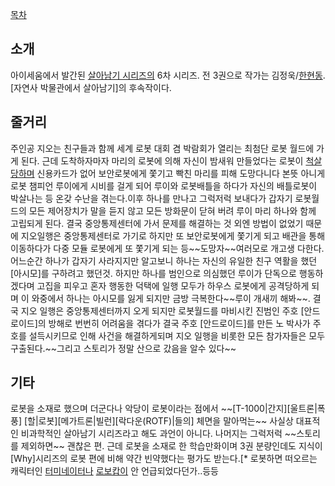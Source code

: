 [[목차]]

== 소개 ==

아이세움에서 발간된 [[살아남기 시리즈]]의 6차 시리즈. 전 3권으로 작가는 김정욱/[[한현동]]. [자연사 박물관에서 살아남기]의 후속작이다.
== 줄거리 ==
{{{#!html
<div style="border: 3px solid Orange;padding:10px;margin-bottom:0px"><b style="font-size:18px">주의! 내용 누설이 있습니다.</b>

본 항목과 하위 항목은 작품의 줄거리나 결말, 반전요소를 설명하고 있습니다.
내용 누설을 원하지 않는다면 이 문서를 닫아 주세요.
</div>}}}

주인공 지오는 친구들과 함께 세계 로봇 대회 겸 박람회가 열리는 최첨단 로봇 월드에 가게 된다. 근데 도착하자마자 마리의 로봇에 의해 자신이 밤새워 만들었다는 로봇이 [[척살]]당하며 신용카드가 없어 보안로봇에게 쫓기고 빡친 마리를 피해 도망다니다 본뜻 아니게 로봇 챔피언 루이에게 시비를 걸게 되어 루이와 로봇배틀을 하다가 자신의 배틀로봇이 박살나는 등 온갖 수난을 겪는다.이후 하나를 만나고 그럭저럭 보내다가 갑자기 로봇월드의 모든 제어장치가 말을 듣지 않고 모든 방화문이 닫혀 버려 루이 마리 하나와 함께 고립되게 된다. 결국 중앙통제센터에 가서 문제를 해결하는 것 외엔 방법이 없었기 때문에 지오일행은 중앙통제센터로 가기로 하지만 또 보안로봇에게 쫓기게 되고 배관을 통해 이동하다가 다중 모듈 로봇에게 또 쫓기게 되는 등~~도망자~~여러모로 개고생 다한다. 어느순간 하나가 갑자기 사라지지만 알고보니 하나는 자신의 유일한 친구 역활을 했던 [아시모]를 구하려고 했던것. 하지만 하나를 범인으로 의심했던 루이가 단독으로 행동하겠다며 고집을 피우고 혼자 행동한 덕택에 일행 모두가 하우스 로봇에게 공격당하게 되며 이 와중에서 하나는 아시모를 잃게 되지만 금방 극복한다~~루이 개새끼 해봐~~. 결국 지오 일행은 중앙통제센터까지 오게 되지만 로봇월드를 마비시킨 진범인 주호 [안드로이드]의 방해로 번번히 어려움을 겪다가 결국 주호 [안드로이드]를 만든 노 박사가 주호를 설득시키므로 인해 사건을 해결하게되며 지오 일행을 비롯한 모든 참가자들은 모두 구출된다.~~그리고 스토리가 정말 산으로 갔음을 알수 있다~~

== 기타 ==
로봇을 소재로 했으며 더군다나 악당이 로봇이라는 점에서 ~~[T-1000|간지][울트론|폭풍] [할|로봇][메가트론|빌런][락다운(ROTF)|들의] 체면을 말아먹는~~ 사실상 대표적인 비과학적인 살아남기 시리즈라고 해도 과언이 아니다. 나머지는 그럭저럭 ~~스토리를 제외하면~~ 괜찮은 편. 근데 로봇을 소재로 한 학습만화이며 3권 분량인데도 지식이 [Why]시리즈의 로봇 편에 비해 약간 빈약했다는 평가도 받는다.[* 로봇하면 떠오르는 캐릭터인 [[터미네이터]]나 [[로보캅]]이 안 언급되었다던가..등등

